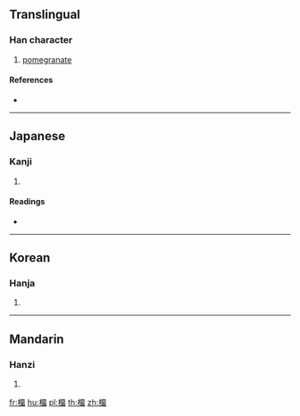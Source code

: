 ==Translingual==

===Han character===
{{Han char|rn=75|rad=木|as=12|sn=16|four=|canj=DMLW|ids=⿰木畱}}

# [[pomegranate]]

====References====
* {{Han ref|kx=0552.290|dkj=15525|dj=0941.160|hdz=21287.060|uh=6A4A|ud=27210}}

----

==Japanese==

===Kanji===
{{ja-kanji|grade=|rs=木12}}

# {{defn|lang=ja|sort=木12}}

====Readings====
* {{ja-readings|on=[[りょう]] (ryō), [[る]] (ru)|kun=[[ざくろ]] (zakuro)}}

----

==Korean==

===Hanja===
{{ko-hanja|hangeul=[[류]]>[[유]]|eumhun=|rv=ryu>yu|mr=ryu>yu|y=lyu>yu}}

# {{defn|lang=ko|sort=木12}}

----

==Mandarin==

===Hanzi===
{{cmn-hanzi|pin=[[liú]] ([[liu2]])|wg=liu<sup>2</sup>}}

# {{defn|lang=cmn|sort=木12}}

[[fr:橊]]
[[hu:橊]]
[[pl:橊]]
[[th:橊]]
[[zh:橊]]